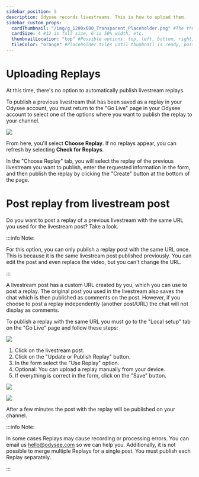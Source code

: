 ---
sidebar_position: 5
description: Odysee records livestreams. This is how to upload them.
sidebar_custom_props:
  cardThumbnail: "/img/g_1200x600_Transparent_Placeholder.png" #The thumbnail on the category card.
  cardSize: 4 #12 is full size, 6 is 50% width, etc.
  thumbnailLocation: "top" #Possible options: top, left, bottom, right, none
  tileColor: "orange" #Placeholder tiles until thumbnail is ready, possible options: blue, cream, darkpurple, lightpurple, mauve, orange, pink, none
---

# Uploading Replays

At this time, there's no option to automatically publish livestream replays.

To publish a previous livestream that has been saved as a replay in your Odysee account, you must return to the "Go Live" page in your Odysee account to select one of the options where you want to publish the replay to your channel.

![](/img/en/category-livestreaming11.png)

From here, you'll select **Choose Replay**. If no replays appear, you can refresh by selecting **Check for Replays**.

In the "Choose Replay" tab, you will select the replay of the previous livestream you want to publish, enter the requested information in the form, and then publish the replay by clicking the "Create" button at the bottom of the page.

# Post replay from livestream post

Do you want to post a replay of a previous livestream with the same URL you used for the livestream post? Take a look.

:::info Note:

For this option, you can only publish a replay post with the same URL once. This is because it is the same livestream post published previously. You can edit the post and even replace the video, but you can't change the URL.

:::

A livestream post has a custom URL created by you, which you can use to post a replay. The original post you used in the livestream also saves the chat which is then published as comments on the post. However, if you choose to post a replay independently (another post/URL) the chat will not display as comments.

To publish a replay with the same URL you must go to the "Local setup" tab on the "Go Live" page and follow these steps:

![](https://thumbs.odycdn.com/b17f6832fb4e77e63718a649cccf5f17.webp)

1. Click on the livestream post.
2. Click on the "Update or Publish Replay" button.
3. In the form select the "Use Replay" option.
4. Optional: You can upload a replay manually from your device.
5. If everything is correct in the form, click on the "Save" button.

![](https://thumbs.odycdn.com/29de2849511dae624eae40a2e2bc426f.webp)

![](https://thumbs.odycdn.com/f2a229180dd741f335537d8e5a82cffa.webp)

After a few minutes the post with the replay will be published on your channel.

:::info Note:

In some cases Replays may cause recording or processing errors. You can email us hello@odysee.com so we can help you. Additionally, it is not possible to merge multiple Replays for a single post. You must publish each Replay separately.

:::